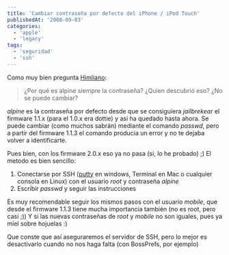 ```yaml
---
title: 'Cambiar contraseña por defecto del iPhone / iPod Touch'
publishedAt: '2008-09-03'
categories:
  - 'apple'
  - 'legacy'
tags:
  - 'seguridad'
  - 'ssh'
---
```


Como muy bien pregunta [Himliano](http://rick.jinlabs.com/2008/09/03/instalar-aplicaciones-por-ssh-en-ipod-touchiphone/#comment-11620):

> ¿Por qué es alpine siempre la contraseña? ¿Quien descubrió eso? ¿No se puede cambiar?

_alpine_ es la contraseña por defecto desde que se consiguiera _jailbrekear_ el firmware 1.1.x (para el 1.0.x era dottie) y asi ha quedado hasta ahora. Se puede cambiar (como muchos sabrán) mediante el comando _passwd_, pero a partir del firmware 1.1.3 el comando producia un error y no te dejaba volver a identificarte.

Pues bien, con los firmware 2.0.x eso ya no pasa (si, lo he probado) ;) El metodo es bien sencillo:

1.  Conectarse por SSH ([putty](http://www.chiark.greenend.org.uk/~sgtatham/putty/) en windows, Terminal en Mac o cualquier consola en Linux) con el usuario _root_ y contraseña _alpine_
2.  Escribir _passwd_ y seguir las instrucciones

Es muy recomendable seguir los mismos pasos con el usuario _mobile_, que desde el firmware 1.1.3 tiene mucha importancia también (no es root, pero casi ;)) Y si las nuevas contraseñas de _root_ y _mobile_ no son iguales, pues ya miel sobre hojuelas :)

Que conste que así aseguraremos el servidor de SSH, pero lo mejor es desactivarlo cuando no nos haga falta (con BossPrefs, por ejemplo)
